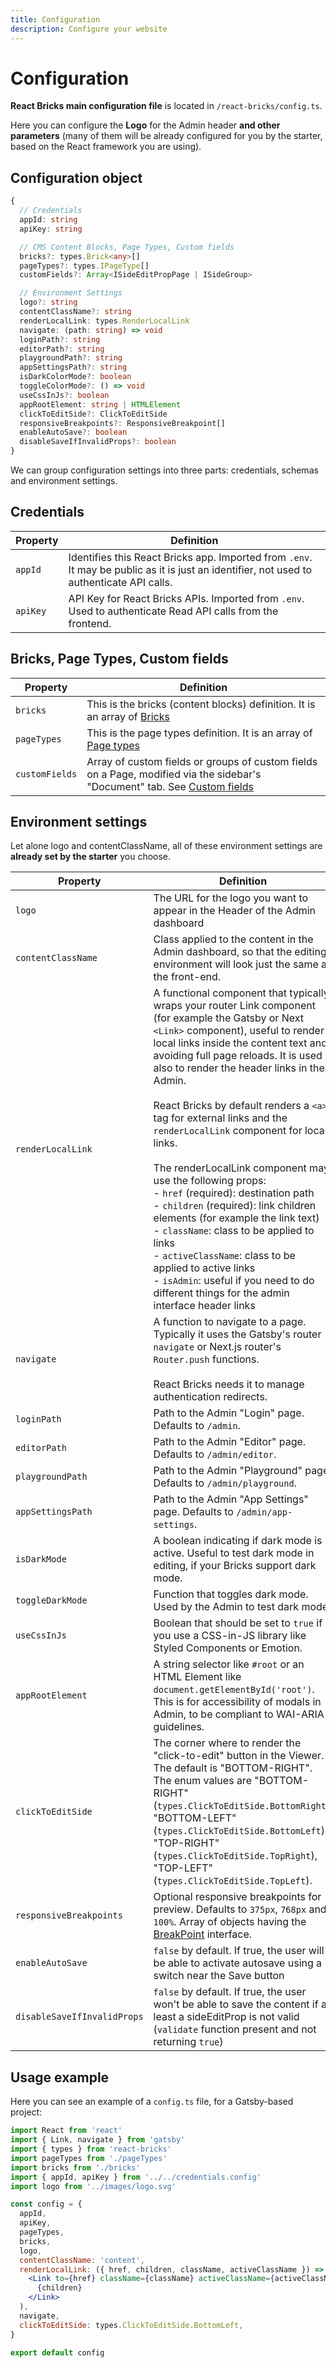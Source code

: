```yaml
---
title: Configuration
description: Configure your website
---
```


# Configuration

**React Bricks main configuration file** is located in `/react-bricks/config.ts`.

Here you can configure the **Logo** for the Admin header **and other parameters** (many of them will be already configured for you by the starter, based on the React framework you are using).

## Configuration object

```ts
{
  // Credentials
  appId: string
  apiKey: string

  // CMS Content Blocks, Page Types, Custom fields
  bricks?: types.Brick<any>[]
  pageTypes?: types.IPageType[]
  customFields?: Array<ISideEditPropPage | ISideGroup>

  // Environment Settings
  logo?: string
  contentClassName?: string
  renderLocalLink: types.RenderLocalLink
  navigate: (path: string) => void
  loginPath?: string
  editorPath?: string
  playgroundPath?: string
  appSettingsPath?: string
  isDarkColorMode?: boolean
  toggleColorMode?: () => void
  useCssInJs?: boolean
  appRootElement: string | HTMLElement
  clickToEditSide?: ClickToEditSide
  responsiveBreakpoints?: ResponsiveBreakpoint[]
  enableAutoSave?: boolean
  disableSaveIfInvalidProps?: boolean
}
```

We can group configuration settings into three parts: credentials, schemas and environment settings.

## Credentials

| Property | Definition                                                                                                                                     |
| -------- | ---------------------------------------------------------------------------------------------------------------------------------------------- |
| `appId`  | Identifies this React Bricks app. Imported from `.env`.<br />It may be public as it is just an identifier, not used to authenticate API calls. |
| `apiKey` | API Key for React Bricks APIs. Imported from `.env`.<br />Used to authenticate Read API calls from the frontend.                               |

## Bricks, Page Types, Custom fields

| Property       | Definition                                                                                                                                 |
| -------------- | ------------------------------------------------------------------------------------------------------------------------------------------ |
| `bricks`       | This is the bricks (content blocks) definition. It is an array of [Bricks](/docs/bricks/what-is-a-brick)                                   |
| `pageTypes`    | This is the page types definition. It is an array of [Page types](page-types)                                                              |
| `customFields` | Array of custom fields or groups of custom fields on a Page, modified via the sidebar's "Document" tab. See [Custom fields](custom-fields) |

## Environment settings

Let alone logo and contentClassName, all of these environment settings are **already set by the starter** you choose.

| Property                    | Definition                                                                                                                                                                                                                                                                                                                                                                                                                                                                                                                                                                                                                                                                                                                                                                                                                 |
| --------------------------- | -------------------------------------------------------------------------------------------------------------------------------------------------------------------------------------------------------------------------------------------------------------------------------------------------------------------------------------------------------------------------------------------------------------------------------------------------------------------------------------------------------------------------------------------------------------------------------------------------------------------------------------------------------------------------------------------------------------------------------------------------------------------------------------------------------------------------- |
| `logo`                      | The URL for the logo you want to appear in the Header of the Admin dashboard                                                                                                                                                                                                                                                                                                                                                                                                                                                                                                                                                                                                                                                                                                                                               |
| `contentClassName`          | Class applied to the content in the Admin dashboard, so that the editing environment will look just the same as the front-end.                                                                                                                                                                                                                                                                                                                                                                                                                                                                                                                                                                                                                                                                                             |
| `renderLocalLink`           | A functional component that typically wraps your router Link component (for example the Gatsby or Next `<Link>` component), useful to render local links inside the content text and avoiding full page reloads. It is used also to render the header links in the Admin.<br /><br />React Bricks by default renders a `<a>` tag for external links and the `renderLocalLink` component for local links.<br /><br />The renderLocalLink component may use the following props:<br />- `href` (required): destination path<br />- `children` (required): link children elements (for example the link text)<br />- `className`: class to be applied to links<br />- `activeClassName`: class to be applied to active links<br />- `isAdmin`: useful if you need to do different things for the admin interface header links |
| `navigate`                  | A function to navigate to a page. Typically it uses the Gatsby's router `navigate` or Next.js router's `Router.push` functions.<br /><br />React Bricks needs it to manage authentication redirects.                                                                                                                                                                                                                                                                                                                                                                                                                                                                                                                                                                                                                       |
| `loginPath`                 | Path to the Admin "Login" page. Defaults to `/admin`.                                                                                                                                                                                                                                                                                                                                                                                                                                                                                                                                                                                                                                                                                                                                                                      |
| `editorPath`                | Path to the Admin "Editor" page. Defaults to `/admin/editor`.                                                                                                                                                                                                                                                                                                                                                                                                                                                                                                                                                                                                                                                                                                                                                              |
| `playgroundPath`            | Path to the Admin "Playground" page. Defaults to `/admin/playground`.                                                                                                                                                                                                                                                                                                                                                                                                                                                                                                                                                                                                                                                                                                                                                      |
| `appSettingsPath`           | Path to the Admin "App Settings" page. Defaults to `/admin/app-settings`.                                                                                                                                                                                                                                                                                                                                                                                                                                                                                                                                                                                                                                                                                                                                                  |
| `isDarkMode`                | A boolean indicating if dark mode is active. Useful to test dark mode in editing, if your Bricks support dark mode.                                                                                                                                                                                                                                                                                                                                                                                                                                                                                                                                                                                                                                                                                                        |
| `toggleDarkMode`            | Function that toggles dark mode. Used by the Admin to test dark mode.                                                                                                                                                                                                                                                                                                                                                                                                                                                                                                                                                                                                                                                                                                                                                      |
| `useCssInJs`                | Boolean that should be set to `true` if you use a CSS-in-JS library like Styled Components or Emotion.                                                                                                                                                                                                                                                                                                                                                                                                                                                                                                                                                                                                                                                                                                                     |
| `appRootElement`            | A string selector like `#root` or an HTML Element like `document.getElementById('root')`. This is for accessibility of modals in Admin, to be compliant to WAI-ARIA guidelines.                                                                                                                                                                                                                                                                                                                                                                                                                                                                                                                                                                                                                                            |
| `clickToEditSide`           | The corner where to render the "click-to-edit" button in the Viewer. The default is "BOTTOM-RIGHT". The enum values are "BOTTOM-RIGHT" (`types.ClickToEditSide.BottomRight`), "BOTTOM-LEFT" (`types.ClickToEditSide.BottomLeft`), "TOP-RIGHT" (`types.ClickToEditSide.TopRight`), "TOP-LEFT" (`types.ClickToEditSide.TopLeft`).                                                                                                                                                                                                                                                                                                                                                                                                                                                                                            |
| `responsiveBreakpoints`     | Optional responsive breakpoints for preview. Defaults to `375px`, `768px` and `100%`. Array of objects having the [BreakPoint](/api-reference/types/interfaces#responsivebreakpoint) interface.                                                                                                                                                                                                                                                                                                                                                                                                                                                                                                                                                                                                                            |
| `enableAutoSave`            | `false` by default. If true, the user will be able to activate autosave using a switch near the Save button                                                                                                                                                                                                                                                                                                                                                                                                                                                                                                                                                                                                                                                                                                                |
| `disableSaveIfInvalidProps` | `false` by default. If true, the user won't be able to save the content if at least a sideEditProp is not valid (`validate` function present and not returning `true`)                                                                                                                                                                                                                                                                                                                                                                                                                                                                                                                                                                                                                                                     |

## Usage example

Here you can see an example of a `config.ts` file, for a Gatsby-based project:

```jsx
import React from 'react'
import { Link, navigate } from 'gatsby'
import { types } from 'react-bricks'
import pageTypes from './pageTypes'
import bricks from './bricks'
import { appId, apiKey } from '../../credentials.config'
import logo from '../images/logo.svg'

const config = {
  appId,
  apiKey,
  pageTypes,
  bricks,
  logo,
  contentClassName: 'content',
  renderLocalLink: ({ href, children, className, activeClassName }) => (
    <Link to={href} className={className} activeClassName={activeClassName}>
      {children}
    </Link>
  ),
  navigate,
  clickToEditSide: types.ClickToEditSide.BottomLeft,
}

export default config
```
